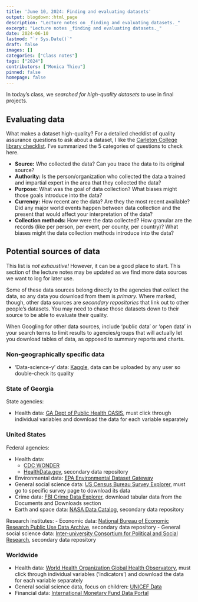 ```yaml
---
title: 'June 10, 2024: Finding and evaluating datasets'
output: blogdown::html_page
description: "Lecture notes on _finding and evaluating datasets._"
excerpt: "Lecture notes _finding and evaluating datasets._"
date: 2024-06-10
lastmod: "`r Sys.Date()`"
draft: false
images: []
categories: ["Class notes"]
tags: ["2024"]
contributors: ["Monica Thieu"]
pinned: false
homepage: false
---
```


In today's class, we _searched for high-quality datasets_ to use in final projects.

## Evaluating data

What makes a dataset high-quality? For a detailed checklist of quality assurance questions to ask about a dataset, I like the [Carleton College library checklist](https://gouldguides.carleton.edu/c.php?g=146834&p=964943). I've summarized the 5 categories of questions to check here.

- **Source:** Who collected the data? Can you trace the data to its original source?
- **Authority:** Is the person/organization who collected the data a trained and impartial expert in the area that they collected the data?
- **Purpose:** What was the goal of data collection? What biases might those goals introduce into the data?
- **Currency:** How recent are the data? Are they the most recent available? Did any major world events happen between data collection and the present that would affect your interpretation of the data?
- **Collection methods:** How were the data collected? How granular are the records (like per person, per event, per county, per country)? What biases might the data collection methods introduce into the data?

## Potential sources of data

This list is _not exhaustive!_ However, it can be a good place to start. This section of the lecture notes may be updated as we find more data sources we want to log for later use.

Some of these data sources belong directly to the agencies that collect the data, so any data you download from them is _primary._ Where marked, though, other data sources are _secondary repositories_ that link out to other people's datasets. You may need to chase those datasets down to their source to be able to evaluate their quality.

When Googling for other data sources, include 'public data' or 'open data' in your search terms to limit results to agencies/groups that will actually let you download tables of data, as opposed to summary reports and charts.

### Non-geographically specific data

- 'Data-science-y' data: [Kaggle](https://www.kaggle.com/datasets), data can be uploaded by any user so double-check its quality

### State of Georgia

State agencies:

- Health data: [GA Dept of Public Health OASIS](https://oasis.state.ga.us), must click through individual variables and download the data for each variable separately

### United States

Federal agencies:

- Health data:
  - [CDC WONDER](https://wonder.cdc.gov)
  - [HealthData.gov](https://healthdata.gov), secondary data repository
- Environmental data: [EPA Environmental Dataset Gateway](https://edg.epa.gov/metadata/catalog/main/home.page)
- General social science data: [US Census Bureau Survey Explorer](https://www.census.gov/data/data-tools/survey-explorer/), must go to specific survey page to download its data
- Crime data: [FBI Crime Data Explorer](https://cde.ucr.cjis.gov/LATEST/webapp/#/pages/downloads), download tabular data from the Documents and Downloads section
- Earth and space data: [NASA Data Catalog](https://data.nasa.gov), secondary data repository

Research institutes:
- Economic data: [National Bureau of Economic Research Public Use Data Archive](https://www.nber.org/research/data), secondary data repository
- General social science data: [Inter-university Consortium for Political and Social Research](https://www.icpsr.umich.edu/web/pages/ICPSR/index.html), secondary data repository

### Worldwide

- Health data: [World Health Organization Global Health Observatory](https://www.who.int/data/gho/data/indicators/indicators-index), must click through individual variables ('indicators') and download the data for each variable separately
- General social science data, focus on children: [UNICEF Data](https://data.unicef.org/resources/resource-type/datasets/)
- Financial data: [International Monetary Fund Data Portal](https://data.imf.org/?sk=388dfa60-1d26-4ade-b505-a05a558d9a42&sid=1479329132316)
